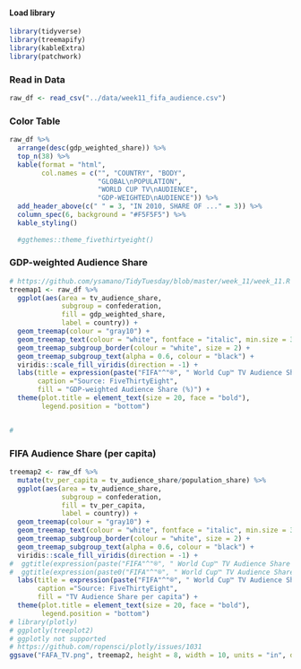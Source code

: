 
#### Load library
```r
library(tidyverse)
library(treemapify)
library(kableExtra)
library(patchwork)
```

### Read in Data
```r
raw_df <- read_csv("../data/week11_fifa_audience.csv")
```


### Color Table
```r
raw_df %>% 
  arrange(desc(gdp_weighted_share)) %>% 
  top_n(38) %>% 
  kable(format = "html",
        col.names = c("", "COUNTRY", "BODY",
                      "GLOBAL\nPOPULATION",
                      "WORLD CUP TV\nAUDIENCE",
                      "GDP-WEIGHTED\nAUDIENCE")) %>% 
  add_header_above(c(" " = 3, "IN 2010, SHARE OF ..." = 3)) %>% 
  column_spec(6, background = "#F5F5F5") %>% 
  kable_styling()
  
  #ggthemes::theme_fivethirtyeight() 
```


### GDP-weighted Audience Share
```r

# https://github.com/ysamano/TidyTuesday/blob/master/week_11/week_11.R
treemap1 <- raw_df %>% 
  ggplot(aes(area = tv_audience_share,
             subgroup = confederation,
             fill = gdp_weighted_share,
             label = country)) +
  geom_treemap(colour = "gray10") +
  geom_treemap_text(colour = "white", fontface = "italic", min.size = 3, reflow = T) +
  geom_treemap_subgroup_border(colour = "white", size = 2) +
  geom_treemap_subgroup_text(alpha = 0.6, colour = "black") +
  viridis::scale_fill_viridis(direction = -1) +
  labs(title = expression(paste("FIFA"^"®", " World Cup™ TV Audience Share 2010")),
       caption ="Source: FiveThirtyEight",
       fill = "GDP-weighted Audience Share (%)") +
  theme(plot.title = element_text(size = 20, face = "bold"),
        legend.position = "bottom")


#
```

### FIFA Audience Share (per capita)
```r
treemap2 <- raw_df %>% 
  mutate(tv_per_capita = tv_audience_share/population_share) %>% 
  ggplot(aes(area = tv_audience_share,
             subgroup = confederation,
             fill = tv_per_capita,
             label = country)) +
  geom_treemap(colour = "gray10") +
  geom_treemap_text(colour = "white", fontface = "italic", min.size = 3, reflow = T) +
  geom_treemap_subgroup_border(colour = "white", size = 2) +
  geom_treemap_subgroup_text(alpha = 0.6, colour = "black") +
  viridis::scale_fill_viridis(direction = -1) +
#  ggtitle(expression(paste("FIFA"^"®", " World Cup™ TV Audience Share 2010")))+
#  ggtitle(expression(paste0("FIFA"^"®", " World Cup™ TV Audience Share 2010")))
  labs(title = expression(paste("FIFA"^"®", " World Cup™ TV Audience Share 2010")),
       caption ="Source: FiveThirtyEight",
       fill = "TV Audience Share per capita") +
  theme(plot.title = element_text(size = 20, face = "bold"),
        legend.position = "bottom")
# library(plotly)
# ggplotly(treeplot2) 
# ggplotly not supported
# https://github.com/ropensci/plotly/issues/1031
ggsave("FAFA_TV.png", treemap2, height = 8, width = 10, units = "in", dpi = 300)
```

